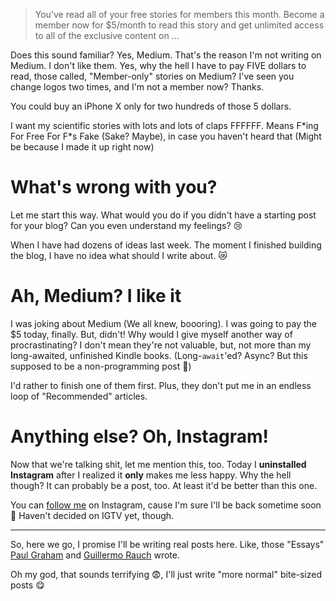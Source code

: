 > You’ve read all of your free stories for members this month. Become a member now for $5/month to read this story and get unlimited access to all of the exclusive content on ...

Does this sound familiar? Yes, Medium. That's the reason I'm not writing on Medium. I don't like them. Yes, why the hell I have to pay FIVE dollars to read, those called, "Member-only" stories on Medium? I've seen you change logos two times, and I'm not a member now? Thanks.

You could buy an iPhone X only for two hundreds of those 5 dollars.

I want my scientific stories with lots and lots of claps FFFFFF. Means F\*ing For Free For F\*s Fake (Sake? Maybe), in case you haven't heard that (Might be because I made it up right now)

# What's wrong with you?

Let me start this way. What would you do if you didn't have a starting post for your blog? Can you even understand my feelings? 😢

When I have had dozens of ideas last week. The moment I finished building the blog, I have no idea what should I write about. 😿

# Ah, Medium? I like it

I was joking about Medium (We all knew, boooring). I was going to pay the $5 today, finally. But, didn't! Why would I give myself another way of procrastinating? I don't mean they're not valuable, but, not more than my long-awaited, unfinished Kindle books. (Long-`await`'ed? Async? But this supposed to be a non-programming post 🤭)

I'd rather to finish one of them first. Plus, they don't put me in an endless loop of "Recommended" articles.

# Anything else? Oh, Instagram!

Now that we're talking shit, let me mention this, too. Today I **uninstalled Instagram** after I realized it **only** makes me less happy. Why the hell though? It can probably be a post, too. At least it'd be better than this one.

You can [follow me](https://www.instagram.com/m.rajbi/) on Instagram, cause I'm sure I'll be back sometime soon 🤪 Haven't decided on IGTV yet, though.

---

So, here we go, I promise I'll be writing real posts here. Like, those "Essays" [Paul Graham](http://paulgraham.com/articles.html) and [Guillermo Rauch](https://rauchg.com/essays) wrote.

Oh my god, that sounds terrifying 😨, I'll just write "more normal" bite-sized posts 😋
